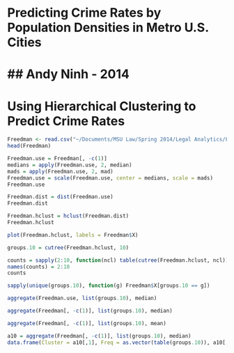 Predicting Crime Rates by Population Densities in Metro U.S. Cities
========================================================
## Andy Ninh - 2014
========================================================

# Using Hierarchical Clustering to Predict Crime Rates

```r
Freedman <- read.csv("~/Documents/MSU Law/Spring 2014/Legal Analytics/Legal_Analytics_Spring_2014/Final_Project/Freedman.csv")
head(Freedman)
```

```r
Freedman.use = Freedman[, -c(1)]
medians = apply(Freedman.use, 2, median)
mads = apply(Freedman.use, 2, mad)
Freedman.use = scale(Freedman.use, center = medians, scale = mads)
Freedman.use
```

```r
Freedman.dist = dist(Freedman.use)
Freedman.dist
```

```r
Freedman.hclust = hclust(Freedman.dist)
Freedman.hclust
```

```r
plot(Freedman.hclust, labels = Freedman$X)
```

```r
groups.10 = cutree(Freedman.hclust, 10)
```

```r
counts = sapply(2:10, function(ncl) table(cutree(Freedman.hclust, ncl)))
names(counts) = 2:10
counts
```

```r
sapply(unique(groups.10), function(g) Freedman$X[groups.10 == g])
```

```r
aggregate(Freedman.use, list(groups.10), median)
```

```r
aggregate(Freedman[, -c(1)], list(groups.10), median)
```

```r
aggregate(Freedman[, -c(1)], list(groups.10), mean)
```

```r
a10 = aggregate(Freedman[, -c(1)], list(groups.10), median)
data.frame(Cluster = a10[,1], Freq = as.vector(table(groups.10)), a10[,-1])
```
